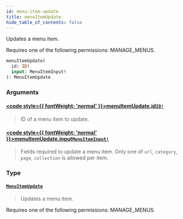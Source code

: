 ```yaml
---
id: menu-item-update
title: menuItemUpdate
hide_table_of_contents: false
---
```








Updates a menu item. 

Requires one of the following permissions: MANAGE_MENUS.

```graphql
menuItemUpdate(
  id: ID!
  input: MenuItemInput!
): MenuItemUpdate
```


### Arguments

#### [<code style={{ fontWeight: 'normal' }}>menuItemUpdate.<b>id</b></code>](#)<Bullet />[`ID!`](../../../developer/api-reference/scalars/id) <Badge class="secondary" text="non-null"/> <Badge class="secondary" text="scalar"/>
> ID of a menu item to update.
> 

#### [<code style={{ fontWeight: 'normal' }}>menuItemUpdate.<b>input</b></code>](#)<Bullet />[`MenuItemInput!`](../../../developer/api-reference/inputs/menu-item-input) <Badge class="secondary" text="non-null"/> <Badge class="secondary" text="input"/>
> Fields required to update a menu item. Only one of `url`, `category`, `page`, `collection` is allowed per item.
> 

### Type

#### [`MenuItemUpdate`](../../../developer/api-reference/objects/menu-item-update) <Badge class="secondary" text="object"/>
> Updates a menu item. 

Requires one of the following permissions: MANAGE_MENUS.
> 





